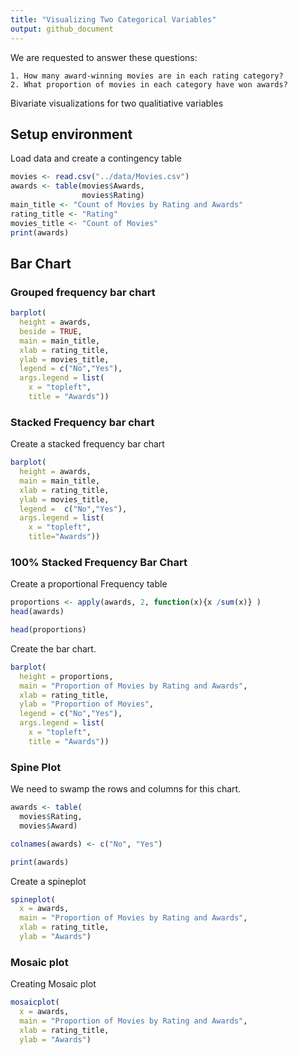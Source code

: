 ```yaml
---
title: "Visualizing Two Categorical Variables"
output: github_document
---
```


We are requested to answer these questions:

    1. How many award-winning movies are in each rating category?
    2. What proportion of movies in each category have won awards?

Bivariate visualizations for two qualitiative variables

## Setup environment

Load data and create a contingency table
```r
movies <- read.csv("../data/Movies.csv")
awards <- table(movies$Awards,
                movies$Rating)
main_title <- "Count of Movies by Rating and Awards"
rating_title <- "Rating"
movies_title <- "Count of Movies"
print(awards)

```

## Bar Chart

### Grouped frequency bar chart

```r
barplot(
  height = awards,
  beside = TRUE,
  main = main_title,
  xlab = rating_title,
  ylab = movies_title,
  legend = c("No","Yes"),
  args.legend = list(
    x = "topleft",
    title = "Awards"))
```

### Stacked Frequency bar chart
Create a stacked frequency bar chart
```r
barplot(
  height = awards,
  main = main_title,
  xlab = rating_title,
  ylab = movies_title,
  legend =  c("No","Yes"),
  args.legend = list(
    x = "topleft",
    title="Awards"))
```

### 100% Stacked Frequency Bar Chart

Create a proportional Frequency table

```r
proportions <- apply(awards, 2, function(x){x /sum(x)} )
head(awards)
```

```r
head(proportions)
```


Create the bar chart.

```r
barplot(
  height = proportions,
  main = "Proportion of Movies by Rating and Awards",
  xlab = rating_title,
  ylab = "Proportion of Movies",
  legend = c("No","Yes"),
  args.legend = list(
    x = "topleft",
    title = "Awards"))
```


### Spine Plot
We need to swamp the rows and columns for this chart.

```r
awards <- table(
  movies$Rating,
  movies$Award)

colnames(awards) <- c("No", "Yes")

print(awards)
```

Create a spineplot
```r
spineplot(
  x = awards,
  main = "Proportion of Movies by Rating and Awards",
  xlab = rating_title,
  ylab = "Awards")

```

### Mosaic plot
Creating Mosaic plot

```r
mosaicplot(
  x = awards,
  main = "Proportion of Movies by Rating and Awards",
  xlab = rating_title,
  ylab = "Awards")
```



